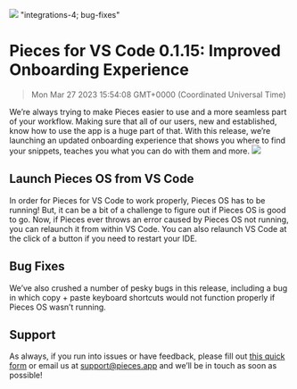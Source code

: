 ![](https://uploads-ssl.webflow.com/6143afec68f555387049efb3/6319fba7bc9b6055f05007ce_VSCode0_1_15_18020dafa369b461731569438368fb82_2000.png)
"integrations-4; bug-fixes"
# Pieces for VS Code 0.1.15: Improved Onboarding Experience
> Mon Mar 27 2023 15:54:08 GMT+0000 (Coordinated Universal Time)

We’re always trying to make Pieces easier to use and a more seamless part of your workflow. Making sure that all of our users, new and established, know how to use the app is a huge part of that. With this release, we’re launching an updated onboarding experience that shows you where to find your snippets, teaches you what you can do with them and more.
![](https://uploads-ssl.webflow.com/6143afec68f555387049efb3/6319fa98e035981f57c86606_ScreenShot2022-09-06at5_56_30PM_9bc4655b3143408abe7a2fa8f8a76282_800.png)

## Launch Pieces OS from VS Code
In order for Pieces for VS Code to work properly, Pieces OS has to be running! But, it can be a bit of a challenge to figure out if Pieces OS is good to go. Now, if Pieces ever throws an error caused by Pieces OS not running, you can relaunch it from within VS Code.
You can also relaunch VS Code at the click of a button if you need to restart your IDE.

## Bug Fixes
We’ve also crushed a number of pesky bugs in this release, including a bug in which copy + paste keyboard shortcuts would not function properly if Pieces OS wasn’t running.

## Support
As always, if you run into issues or have feedback, please fill out <a href="https://getpieces.typeform.com/to/mCjBSIjF" target="_blank" rel="noopener noreferrer">this quick form</a> or email us at <a href="mailto:support@pieces.app" target="_blank" rel="noopener noreferrer">support@pieces.app</a> and we’ll be in touch as soon as possible!
